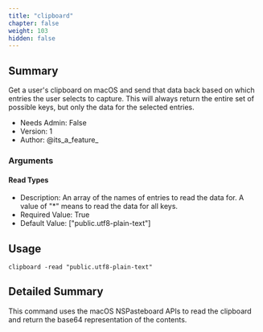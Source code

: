 ```yaml
---
title: "clipboard"
chapter: false
weight: 103
hidden: false
---
```


## Summary
Get a user's clipboard on macOS and send that data back based on which entries the user selects to capture.
This will always return the entire set of possible keys, but only the data for the selected entries.

- Needs Admin: False  
- Version: 1  
- Author: @its_a_feature_  

### Arguments

#### Read Types

- Description: An array of the names of entries to read the data for. A value of "*" means to read the data for all keys.
- Required Value: True  
- Default Value: ["public.utf8-plain-text"]

## Usage

```
clipboard -read "public.utf8-plain-text"
```


## Detailed Summary

This command uses the macOS NSPasteboard APIs to read the clipboard and return the base64 representation of the contents.
